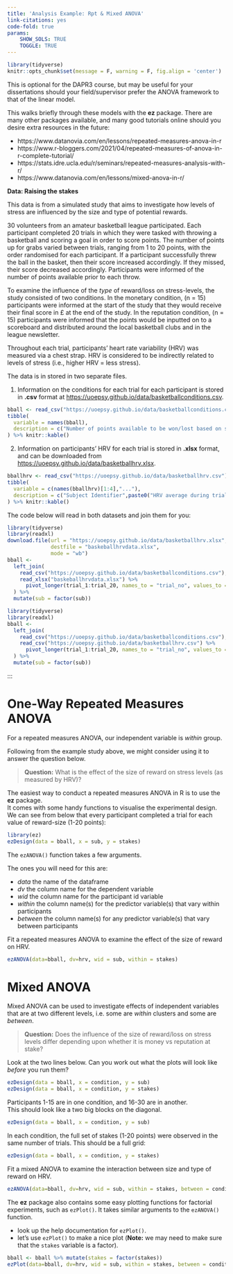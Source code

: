 ---
title: 'Analysis Example: Rpt & Mixed ANOVA'
link-citations: yes
code-fold: true
params: 
    SHOW_SOLS: TRUE
    TOGGLE: TRUE
---

```{r setup, include=F}
library(tidyverse)
knitr::opts_chunk$set(message = F, warning = F, fig.align = 'center')
```

:::imp
This is optional for the DAPR3 course, but may be useful for your dissertations should your field/supervisor prefer the ANOVA framework to that of the linear model. 

This walks briefly through these models with the __ez__ package. There are many other packages available, and many good tutorials online should you desire extra resources in the future:

- https://www.datanovia.com/en/lessons/repeated-measures-anova-in-r
- https://www.r-bloggers.com/2021/04/repeated-measures-of-anova-in-r-complete-tutorial/
- https://stats.idre.ucla.edu/r/seminars/repeated-measures-analysis-with-r/ 
- https://www.datanovia.com/en/lessons/mixed-anova-in-r/  

:::


:::frame
**Data: Raising the stakes**

This data is from a simulated study that aims to investigate how levels of stress are influenced by the size and type of potential rewards. 

30 volunteers from an amateur basketball league participated. Each participant completed 20 trials in which they were tasked with throwing a basketball and scoring a goal in order to score points. The number of points up for grabs varied between trials, ranging from 1 to 20 points, with the order randomised for each participant. If a participant successfully threw the ball in the basket, then their score increased accordingly. If they missed, their score decreased accordingly. Participants were informed of the number of points available prior to each throw.  

To examine the influence of the *type* of reward/loss on stress-levels, the study consisted of two conditions. In the monetary condition, (n = 15) participants were informed at the start of the study that they would receive their final score in £ at the end of the study. In the reputation condition, (n = 15) participants were informed that the points would be inputted on to a scoreboard and distributed around the local basketball clubs and in the league newsletter. 

Throughout each trial, participants' heart rate variability (HRV) was measured via a chest strap. HRV is considered to be indirectly related to levels of stress (i.e., higher HRV = less stress).

The data is in stored in two separate files.  

1. Information on the conditions for each trial for each participant is stored in __.csv__ format at [https://uoepsy.github.io/data/basketballconditions.csv](https://uoepsy.github.io/data/basketballconditions.csv).  
```{r echo=FALSE}
bball <- read_csv("https://uoepsy.github.io/data/basketballconditions.csv")
tibble(
  variable = names(bball),
  description = c("Number of points available to be won/lost based on successful completion of     trial","Whether the final score will be converted to £ or will be placed on a public       leader-board","Participant Identifier","Whether the participant successfully threw the ball in the   basket", "Trial number (1 to 20")
) %>% knitr::kable()
```
2. Information on participants' HRV for each trial is stored in **.xlsx** format, and can be downloaded from [https://uoepsy.github.io/data/basketballhrv.xlsx](https://uoepsy.github.io/data/basketballhrv.xlsx). 
```{r echo=FALSE}
bballhrv <- read_csv("https://uoepsy.github.io/data/basketballhrv.csv")
tibble(
  variable = c(names(bballhrv)[1:4],"..."),
  description = c("Subject Identifier",paste0("HRV average during trial ",c(1,2,3,"...")))
) %>% knitr::kable()
```


:::

The code below will read in both datasets and join them for you:

```{r message=F,warning=F,eval=F}
library(tidyverse)
library(readxl)
download.file(url = "https://uoepsy.github.io/data/basketballhrv.xlsx",
              destfile = "baskeballhrvdata.xlsx",
              mode = "wb")
bball <- 
  left_join(
    read_csv("https://uoepsy.github.io/data/basketballconditions.csv"),
    read_xlsx("baskeballhrvdata.xlsx") %>%
      pivot_longer(trial_1:trial_20, names_to = "trial_no", values_to = "hrv")
  ) %>%
  mutate(sub = factor(sub))
```
```{r message=F,warning=F,echo=F}
library(tidyverse)
library(readxl)
bball <- 
  left_join(
    read_csv("https://uoepsy.github.io/data/basketballconditions.csv"),
    read_csv("https://uoepsy.github.io/data/basketballhrv.csv") %>%
      pivot_longer(trial_1:trial_20, names_to = "trial_no", values_to = "hrv")
  ) %>%
  mutate(sub = factor(sub))
```
:::


# One-Way Repeated Measures ANOVA

For a repeated measures ANOVA, our independent variable is _within_ group.  

Following from the example study above, we might consider using it to answer the question below.  
 
> __Question:__ What is the effect of the size of reward on stress levels (as measured by HRV)?

The easiest way to conduct a repeated measures ANOVA in R is to use the __ez__ package.  
It comes with some handy functions to visualise the experimental design.  
We can see from below that every participant completed a trial for each value of reward-size (1-20 points):
```{r}
library(ez)
ezDesign(data = bball, x = sub, y = stakes)
```

The `ezANOVA()` function takes a few arguments. 

The ones you will need for this are:

- *data* the name of the dataframe
- *dv* the column name for the dependent variable
- *wid* the column name for the participant id variable
- *within* the column name(s) for the predictor variable(s) that vary within participants 
- *between* the column name(s) for any predictor variable(s) that vary between participants

Fit a repeated measures ANOVA to examine the effect of the size of reward on HRV. 

```{r}
ezANOVA(data=bball, dv=hrv, wid = sub, within = stakes)
```


# Mixed ANOVA 

Mixed ANOVA can be used to investigate effects of independent variables that are at two different levels,  i.e. some are *within* clusters and some are *between*.  

> __Question:__ Does the influence of the size of reward/loss on stress levels differ depending upon whether it is money vs reputation at stake? 

Look at the two lines below. Can you work out what the plots will look like _before_ you run them? 

```{r eval=F}
ezDesign(data = bball, x = condition, y = sub)
ezDesign(data = bball, x = condition, y = stakes)
```


Participants 1-15 are in one condition, and 16-30 are in another.  
This should look like a two big blocks on the diagonal. 
```{r}
ezDesign(data = bball, x = condition, y = sub)
```
In each condition, the full set of stakes (1-20 points) were observed in the same number of trials.
This should be a full grid:
```{r}
ezDesign(data = bball, x = condition, y = stakes)
```


Fit a mixed ANOVA to examine the interaction between size and type of reward on HRV. 
```{r}
ezANOVA(data=bball, dv=hrv, wid = sub, within = stakes, between = condition)
```

The __ez__ package also contains some easy plotting functions for factorial experiments, such as `ezPlot()`. It takes similar arguments to the `ezANOVA()` function. 

- look up the help documentation for `ezPlot()`. 
- let's use `ezPlot()` to make a nice plot (__Note:__ we may need to make sure that the `stakes` variable is a factor).

```{r}
bball <- bball %>% mutate(stakes = factor(stakes))
ezPlot(data=bball, dv=hrv, wid = sub, within = stakes, between = condition, x = stakes, split = condition)
```


<div class="tocify-extend-page" data-unique="tocify-extend-page" style="height: 0;"></div>

